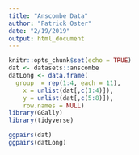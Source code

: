 ```yaml
---
title: "Anscombe Data"
author: "Patrick Oster"
date: "2/19/2019"
output: html_document
---
```


```r
knitr::opts_chunk$set(echo = TRUE)
dat <- datasets::anscombe
datLong <- data.frame(
  group  = rep(1:4, each = 11),
    x = unlist(dat[,c(1:4)]),
    y = unlist(dat[,c(5:8)]), 
    row.names = NULL)
library(GGally)
library(tidyverse)
```


```r
ggpairs(dat)
ggpairs(datLong)
```

